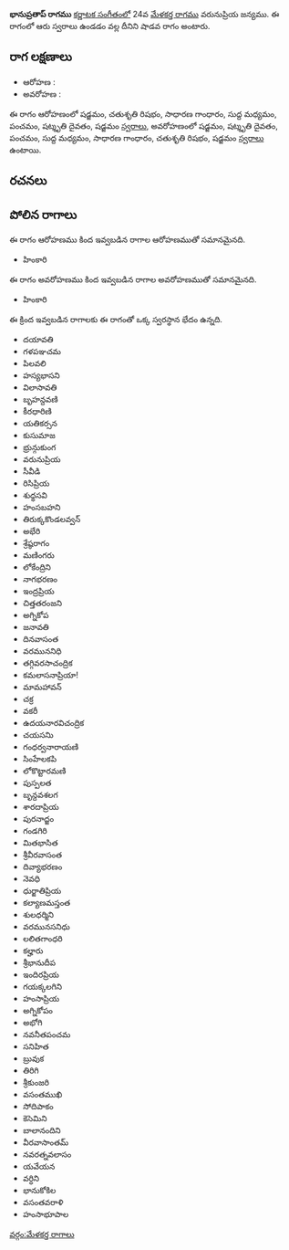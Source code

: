 {{Infobox ragam
	| name          	= భానుప్రతాప్
	| synonym	    	= 
	| mela          	= 
	| chakra        	= 
	| janaka        	= 
	| type          	= శాడవ
	| arohanam      	= {{svaraC|S|R2|G2|M1|P|D3|S'}} 
	| avarohanam    	= {{svaraC|S'|D3|P|M1|G2|R2|S}}
	| jeeva         	=
	| chhaya        	=
	| nyasa         	=
	| vishesha      	= 
	| equivalent  		= 
}}
{{కర్ణాటక సంగీత రాగాలు}}
'''భానుప్రతాప్ రాగము''' [[కర్ణాటక సంగీతం]]లో 24వ [[మేళకర్త రాగము]] వరునుప్రియ జన్యము.  ఈ రాగంలో ఆరు స్వరాలు ఉండడం వల్ల దీనిని షాడవ రాగం అంటారు.


==రాగ లక్షణాలు==


* ఆరోహణ : {{svaraC|S|R2|G2|M1|P|D3|S'}} 
* అవరోహణ : {{svaraC|S'|D3|P|M1|G2|R2|S}}

ఈ రాగం ఆరోహణంలో షడ్జమం, చతుశృతి రిషభం, సాధారణ గాంధారం, సుద్ద మధ్యమం, పంచమం, షట్శృతి దైవతం, షడ్జమం [[స్వరాలు]], అవరోహణంలో షడ్జమం, షట్శృతి దైవతం, పంచమం, సుద్ద మధ్యమం, సాధారణ గాంధారం, చతుశృతి రిషభం, షడ్జమం [[స్వరాలు]] ఉంటాయి.

==రచనలు==



==పోలిన రాగాలు==
ఈ రాగం ఆరోహణము కింద ఇవ్వబడిన రాగాల ఆరోహణముతో సమానమైనది.
* హింకారి

ఈ రాగం అవరోహణము కింద ఇవ్వబడిన రాగాల అవరోహణముతో సమానమైనది.
* హింకారి

ఈ క్రింద ఇవ్వబడిన రాగాలకు ఈ రాగంతో ఒక్క స్వరస్థాన భేదం ఉన్నది.
* దయావతి
* గళపఞచమ
* పిలవలి
* హస్యభాసని
* విలాసావతి
* బృహన్దవణి
* కీరధారిణి
* యతికర్సన
* కుసుమాజ
* భ్రున్గుకుంగ
* వరునుప్రియ
* సీవీడి
* రిసిప్రియ
* శుధ్ధసవి
* హంసబహని
* తిరుక్కకొండలవ్వన్
* అభేరి
* శ్రేష్ఠరాగం
* మణింగరు
* లోకేంద్రిని
* నాగభరణం
* ఇంద్రప్రియ
* చిత్తతరంజని
* అగ్నికోప
* జనావతి
* దినవాసంత
* వరముననిధి
* తగ్గివరసాచంద్రిక
* కమలాసనాప్రియా!
* మామహావన్
* చక్ర
* వకరీ
* ఉదయనారవిచంద్రిక
* చయసనిు
* గంధర్వనారాయణి
* సింహేలకపి
* లోకొట్టారమణి
* పుస్పలత
* బృన్దవశలగ
* శారదాప్రియ
* పురనాద్జం
* గండగిరి
* మితభాసిత
* శ్రీవీరవాసంత
* దివ్యాభరణం
* నెవధి
* ధుర్జాతిప్రియ
* కల్యాణమస్తంత
* శులధర్మిని
* వరమునసనిధు
* లలితగాంధరి
* కల్హారు
* శ్రీభానుదీప
* ఇందిరప్రియ
* గయక్కలగిని
* హంసాప్రియ
* అగ్నికోపం
* అభోగి
* నవనీతపంచమ
* సనిహిత
* బ్రువుక
* తిరిగి
* శ్రీకుంజరి
* వసంతముఖి
* సోదిపాకం
* కెసెమిని
* బాలానందిని
* వీరవాసాంతమ్
* నవరత్నవలాసం
* యవేయన
* వర్ధిని
* భానుకోకిల
* వసంతవరాళి
* హంసాభూపాల



[[వర్గం:మేళకర్త రాగాలు]]